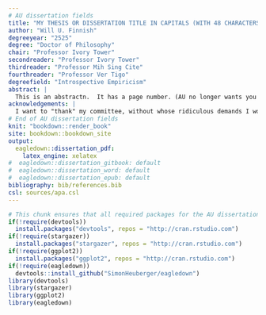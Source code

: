 ```yaml
---
# AU dissertation fields
title: "MY THESIS OR DISSERTATION TITLE IN CAPITALS (WITH 48 CHARACTERS OR FEWER PER LINE) AS AN INVERTED PYRAMID"
author: "Will U. Finnish"
degreeyear: "2525"
degree: "Doctor of Philosophy"
chair: "Professor Ivory Tower"
secondreader: "Professor Ivory Tower"
thirdreader: "Professor Mih Sing Cite"
fourthreader: "Professor Ver Tigo"
degreefield: "Introspective Empiricism"
abstract: |
  This is an abstractn.  It has a page number. (AU no longer wants you to provide an unnumbered abstract page.) The Guide says an abstract should not exceed 350 words. (If you do exceed this, then under the CAS option, the first page is numbered bottom center, and the rest are numbered top right.) This is an abstractn. This is an abstractn. This is an abstractn. This is an abstractn. This is an abstractn. This is an abstractn. This is an abstractn. This is an abstractn. This is an abstractn. This is an abstractn. This is an abstractn. This is an abstractn. This is an abstractn. This is an abstractn. This is an abstractn. This is an abstractn. This is an abstractn. This is an abstractn. This is an abstractn. This is an abstractn. This is an abstractn. This is an abstractn. This is an abstractn. This is an abstractn. This is an abstractn. 
acknowledgements: |
  I want to "thank" my committee, without whose ridiculous demands I would have graduated so very much faster.
# End of AU dissertation fields
knit: "bookdown::render_book"
site: bookdown::bookdown_site
output: 
  eagledown::dissertation_pdf: 
    latex_engine: xelatex
#  eagledown::dissertation_gitbook: default
#  eagledown::dissertation_word: default
#  eagledown::dissertation_epub: default
bibliography: bib/references.bib
csl: sources/apa.csl
---
```


```r
# This chunk ensures that all required packages for the AU dissertation template are installed and loaded
if(!require(devtools))
  install.packages("devtools", repos = "http://cran.rstudio.com")
if(!require(stargazer))
  install.packages("stargazer", repos = "http://cran.rstudio.com")
if(!require(ggplot2))
  install.packages("ggplot2", repos = "http://cran.rstudio.com")
if(!require(eagledown))
  devtools::install_github("SimonHeuberger/eagledown")
library(devtools)
library(stargazer)
library(ggplot2)
library(eagledown)
```

